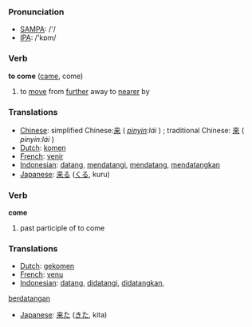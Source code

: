 === Pronunciation ===
*[[w:SAMPA|SAMPA]]: /'/
*[[w:IPA|IPA]]: /'kɒm/

=== Verb ===

'''to come''' ([[came]], come)

# to [[move]] from [[further]] away to [[nearer]] by

=== Translations ===
*[[Chinese]]: simplified Chinese:[[来]] ( ''[[pinyin]]:lái'' ) ; traditional Chinese: [[來]] ( ''pinyin:lái'' ) 
*[[Dutch]]: [[komen]]
*[[French]]: [[venir]]
*[[Indonesian]]: [[datang]], [[datang|mendatangi]], [[datang|mendatang]], [[datang|mendatangkan]]
*[[Japanese]]: [[来る]] ([[くる]], kuru)

=== Verb ===

'''come'''

# past participle of to come

=== Translations ===
*[[Dutch]]: [[gekomen]]
*[[French]]: [[venu]]
*[[Indonesian]]: [[datang]], [[datang|didatangi]], [[datang|didatangkan]], 
[[datang|berdatangan]]
*[[Japanese]]: [[来た]] ([[きた]], kita)